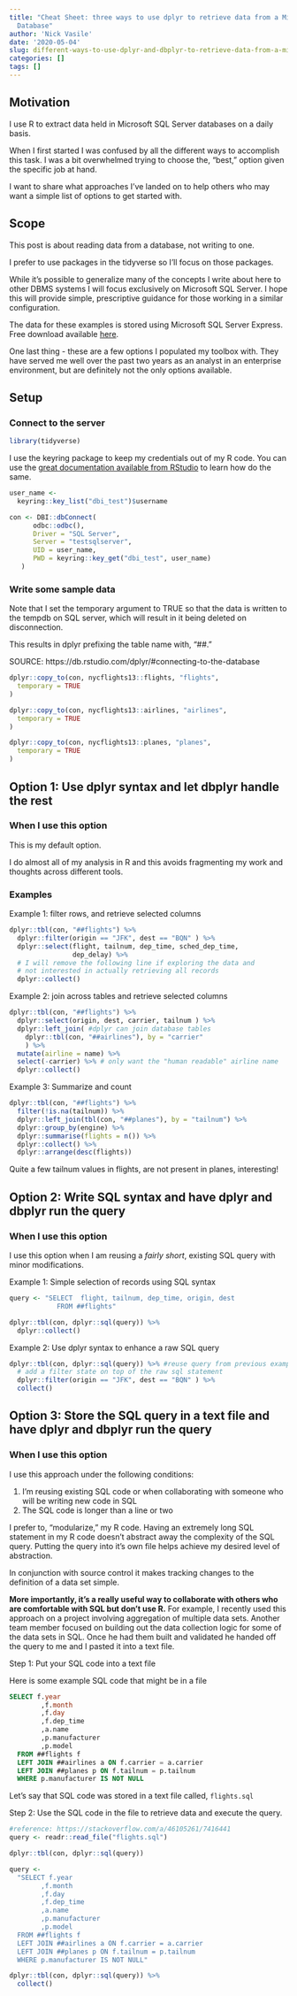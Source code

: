 ```yaml
---
title: "Cheat Sheet: three ways to use dplyr to retrieve data from a Microsoft SQL
  Database"
author: 'Nick Vasile'
date: '2020-05-04'
slug: different-ways-to-use-dplyr-and-dbplyr-to-retrieve-data-from-a-microsoft-sql-database
categories: []
tags: []
---
```


## Motivation

I use R to extract data held in Microsoft SQL Server databases on a daily basis. 

When I first started I was confused by all the different ways to accomplish this task. I was a bit overwhelmed trying to choose the, "best," option given the specific job at hand.

I want to share what approaches I've landed on to help others who may want a simple list of options to get started with.

## Scope 

This post is about reading data from a database, not writing to one.

I prefer to use packages in the tidyverse so I'll focus on those packages.

While it's possible to generalize many of the concepts I write about here to other DBMS systems I will focus exclusively on Microsoft SQL Server. I hope this will provide simple, prescriptive guidance for those working in a similar configuration.

The data for these examples is stored using Microsoft SQL Server Express. Free download available [here](https://www.microsoft.com/en-us/sql-server/sql-server-downloads).

One last thing - these are a few options I populated my toolbox with. They have served me well over the past two years as an analyst in an enterprise environment, but are definitely not the only options available.

## Setup

### Connect to the server
```r
library(tidyverse)
```

I use the keyring package to keep my credentials out of my R code. You can use the [great documentation available from RStudio](https://db.rstudio.com/best-practices/managing-credentials/#encrypt-credentials-with-keyring) to learn how do the same.

```r
user_name <-
  keyring::key_list("dbi_test")$username

con <- DBI::dbConnect(
      odbc::odbc(),
      Driver = "SQL Server",
      Server = "testsqlserver",
      UID = user_name,
      PWD = keyring::key_get("dbi_test", user_name)
   )
```

### Write some sample data 

Note that I set the temporary argument to TRUE so that the data is written to the tempdb on SQL server, which will result in it being deleted on disconnection.

This results in dplyr prefixing the table name with, "##."

SOURCE: https://db.rstudio.com/dplyr/#connecting-to-the-database 

```r
dplyr::copy_to(con, nycflights13::flights, "flights",
  temporary = TRUE
) 

dplyr::copy_to(con, nycflights13::airlines, "airlines",
  temporary = TRUE
) 

dplyr::copy_to(con, nycflights13::planes, "planes",
  temporary = TRUE
) 
```
## Option 1: Use dplyr syntax and let dbplyr handle the rest

### When I use this option

This is my default option. 

I do almost all of my analysis in R and this avoids fragmenting my work and thoughts across different tools.

### Examples

Example 1: filter rows, and retrieve selected columns
```r
dplyr::tbl(con, "##flights") %>%
  dplyr::filter(origin == "JFK", dest == "BQN" ) %>% 
  dplyr::select(flight, tailnum, dep_time, sched_dep_time,
                dep_delay) %>% 
  # I will remove the following line if exploring the data and
  # not interested in actually retrieving all records
  dplyr::collect() 
```

Example 2: join across tables and retrieve selected columns

```r
dplyr::tbl(con, "##flights") %>%
  dplyr::select(origin, dest, carrier, tailnum ) %>% 
  dplyr::left_join( #dplyr can join database tables 
    dplyr::tbl(con, "##airlines"), by = "carrier"
    ) %>% 
  mutate(airline = name) %>% 
  select(-carrier) %>% # only want the "human readable" airline name
  dplyr::collect()
```

Example 3: Summarize and count
```r
dplyr::tbl(con, "##flights") %>% 
  filter(!is.na(tailnum)) %>% 
  dplyr::left_join(tbl(con, "##planes"), by = "tailnum") %>% 
  dplyr::group_by(engine) %>% 
  dplyr::summarise(flights = n()) %>%
  dplyr::collect() %>% 
  dplyr::arrange(desc(flights))
```

Quite a few tailnum values in flights, are not present in planes, interesting!

## Option 2: Write SQL syntax and have dplyr and dbplyr run the query

### When I use this option

I use this option when I am reusing a *fairly short*, existing SQL query 
with minor modifications.

Example 1: Simple selection of records using SQL syntax
```r
query <- "SELECT  flight, tailnum, dep_time, origin, dest 
            FROM ##flights"

dplyr::tbl(con, dplyr::sql(query)) %>% 
  dplyr::collect()

```

Example 2: Use dplyr syntax to enhance a raw SQL query
```r
dplyr::tbl(con, dplyr::sql(query)) %>% #reuse query from previous example
  # add a filter state on top of the raw sql statement
  dplyr::filter(origin == "JFK", dest == "BQN" ) %>% 
  collect()
```

## Option 3: Store the SQL query in a text file and have dplyr and dbplyr run the query

### When I use this option

I use this approach under the following conditions:

1. I'm reusing existing SQL code or when collaborating with someone who will be writing new code in SQL
2. The SQL code is longer than a line or two

I prefer to, "modularize," my R code. Having an extremely long SQL statement 
in my R code doesn't abstract away the complexity of the SQL query. Putting the
query into it's own file helps achieve my desired level of abstraction. 

In conjunction with source control it makes tracking changes to the definition of a
data set simple.

**More importantly, it's a really useful way to collaborate with others who 
are comfortable with SQL but don't use R.** For example, I recently used this 
approach on a project involving aggregation of multiple data sets. 
Another team member focused on building out the data collection logic for 
some of the data sets in SQL. Once he had them built and validated he handed off
the query to me and I pasted it into a text file.

Step 1: Put your SQL code into a text file

Here is some example SQL code that might be in a file
```sql
SELECT f.year
        ,f.month
        ,f.day
        ,f.dep_time
        ,a.name
        ,p.manufacturer
        ,p.model
  FROM ##flights f
  LEFT JOIN ##airlines a ON f.carrier = a.carrier
  LEFT JOIN ##planes p ON f.tailnum = p.tailnum
  WHERE p.manufacturer IS NOT NULL 
```

Let's say that SQL code was stored in a text file called, `flights.sql`

Step 2: Use the SQL code in the file to retrieve data and execute the query.

```r
#reference: https://stackoverflow.com/a/46105261/7416441 
query <- readr::read_file("flights.sql") 

dplyr::tbl(con, dplyr::sql(query))
```

```r
query <- 
  "SELECT f.year
        ,f.month
        ,f.day
        ,f.dep_time
        ,a.name
        ,p.manufacturer
        ,p.model
  FROM ##flights f
  LEFT JOIN ##airlines a ON f.carrier = a.carrier
  LEFT JOIN ##planes p ON f.tailnum = p.tailnum
  WHERE p.manufacturer IS NOT NULL"

dplyr::tbl(con, dplyr::sql(query)) %>% 
  collect()
```
